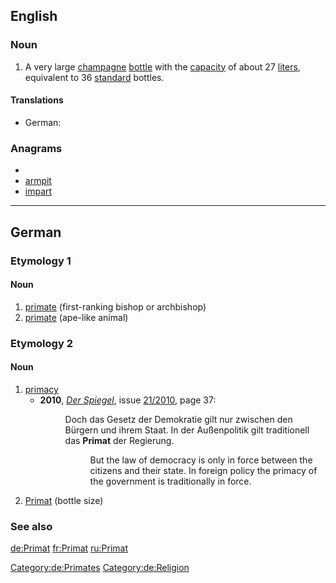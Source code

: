 {{also|primat}}
==English==

===Noun===
{{en-noun}}

# A very large [[champagne]] [[bottle]] with the [[capacity]] of about 27 [[liter]]s, equivalent to 36 [[standard]] bottles.

====Translations====
* German: {{t+|de|Primat}}

===Anagrams===
* {{alphagram|aimprt}}
* [[armpit#English|armpit]]
* [[impart#English|impart]]


----

==German==

===Etymology 1===

====Noun====
{{de-noun|g=m|gen=Primaten|pl=Primaten}}

# [[primate]] (first-ranking bishop or archbishop)
# [[primate]] (ape-like animal)

===Etymology 2===

====Noun====
{{de-noun|g1=n|g2=m|gen1=Primats|gen2=Primates|pl=Primate}}

# [[primacy]]
#* '''2010''', ''[[w:Der Spiegel|Der Spiegel]]'', issue [http://www.spiegel.de/spiegel/print/index-2010-21.html 21/2010], page 37:
#*:Doch das Gesetz der Demokratie gilt nur zwischen den Bürgern und ihrem Staat. In der Außenpolitik gilt traditionell das '''Primat''' der Regierung.
#*::But the law of democracy is only in force between the citizens and their state. In foreign policy the primacy of the government is traditionally in force.
# [[#English|Primat]] (bottle size)

===See also===
{{pedialite|lang=de}}

[[Category:de:Primates]]
[[Category:de:Religion]]

[[de:Primat]]
[[fr:Primat]]
[[ru:Primat]]